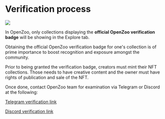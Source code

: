 # Verification process

![](/verified.jpg)

In OpenZoo, only collections displaying the **official OpenZoo verification badge** will be showing in the Explore tab.

Obtaining the official OpenZoo verification badge for one's collection is of prime importance to boost recognition and exposure amongst the community.

Prior to being granted the verification badge, creators must mint their NFT collections. Those needs to have creative content and the owner must have rights of publication and sale of the NFT. 

Once done, contact OpenZoo team for examination via Telegram or Discord at the following:

[Telegram verification link](https://t.me/openzoo_validation)

[Discord verification link](https://discord.gg/tT4v8H6UBH)
